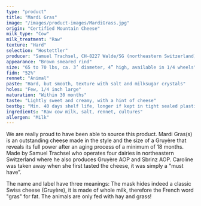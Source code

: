 ```yaml
---
type: "product"
title: "Mardi Gras"
image: "/images/product-images/MardiGrass.jpg"
origin: "Certified Mountain Cheese"
milk_type: "Cow"
milk_treatment: "Raw"
texture: "Hard"
selection: "Hostettler"
producer: "Samuel Trachsel, CH-8227 Walde/SG (northeastern Switzerland)"
appearance: "Brown smeared rind"
size: "65 to 70 lbs, ca. 3’ diameter, 4” high, available in 1/4 wheels"
fidm: "52%"
rennet: "Animal"
paste: "Hard, but smooth, texture with salt and milksugar crystals"
holes: "Few, 1/4 inch large"
maturation: "Within 30 months"
taste: "Lightly sweet and creamy, with a hint of cheese"
bestby: "Min. 40 days shelf life, longer if kept in tight sealed plastic"
ingredients: "Raw cow milk, salt, rennet, cultures"
allergen: "Milk"
---
```


We are really proud to have been able to source this product. Mardi Gras(s) is an outstanding cheese made in the style and the size of a Gruyère that reveals its full power after an aging process of a minimum of 18 months. Made by Samuel Trachsel who operates four dairies in northeastern Switzerland where he also produces Gruyère AOP and Sbrinz AOP. Caroline was taken away when she first tasted the cheese, it was simply a "must have”.

The name and label have three meanings: The mask hides indeed a classic Swiss cheese (Gruyère), it is made of whole milk, therefore the French word "gras" for fat. The animals are only fed with hay and grass!
